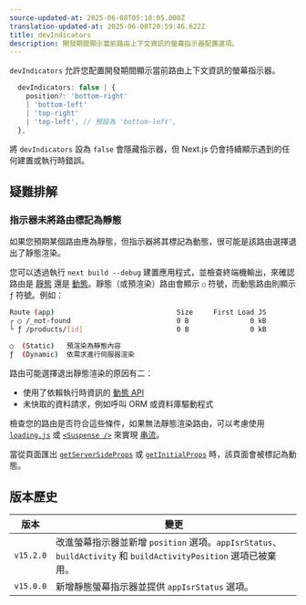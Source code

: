 ```yaml
---
source-updated-at: 2025-06-08T05:18:05.000Z
translation-updated-at: 2025-06-08T20:59:46.622Z
title: devIndicators
description: 開發期間顯示當前路由上下文資訊的螢幕指示器配置選項。
---
```


`devIndicators` 允許您配置開發期間顯示當前路由上下文資訊的螢幕指示器。

```ts filename="Types"
  devIndicators: false | {
    position?: 'bottom-right'
    | 'bottom-left'
    | 'top-right'
    | 'top-left', // 預設為 'bottom-left',
  },
```

將 `devIndicators` 設為 `false` 會隱藏指示器，但 Next.js 仍會持續顯示遇到的任何建置或執行時錯誤。

## 疑難排解

### 指示器未將路由標記為靜態

如果您預期某個路由應為靜態，但指示器將其標記為動態，很可能是該路由選擇退出了靜態渲染。

您可以透過執行 `next build --debug` 建置應用程式，並檢查終端機輸出，來確認路由是 [靜態](/docs/app/getting-started/partial-prerendering#static-rendering) 還是 [動態](/docs/app/getting-started/partial-prerendering#dynamic-rendering)。靜態（或預渲染）路由會顯示 `○` 符號，而動態路由則顯示 `ƒ` 符號。例如：

```bash filename="Build Output"
Route (app)                              Size     First Load JS
┌ ○ /_not-found                          0 B               0 kB
└ ƒ /products/[id]                       0 B               0 kB

○  (Static)   預渲染為靜態內容
ƒ  (Dynamic)  依需求進行伺服器渲染
```

<AppOnly>

路由可能選擇退出靜態渲染的原因有二：

- 使用了依賴執行時資訊的 [動態 API](/docs/app/getting-started/partial-prerendering#dynamic-rendering)
- 未快取的資料請求，例如呼叫 ORM 或資料庫驅動程式

檢查您的路由是否符合這些條件，如果無法靜態渲染路由，可以考慮使用 [`loading.js`](/docs/app/api-reference/file-conventions/loading) 或 [`<Suspense />`](https://react.dev/reference/react/Suspense) 來實現 [串流](/docs/app/getting-started/linking-and-navigating#streaming)。

</AppOnly>

<PagesOnly>

當從頁面匯出 [`getServerSideProps`](/docs/pages/building-your-application/data-fetching/get-server-side-props) 或 [`getInitialProps`](/docs/pages/api-reference/functions/get-initial-props) 時，該頁面會被標記為動態。

</PagesOnly>

## 版本歷史

| 版本       | 變更                                                                                                                               |
| ---------- | ---------------------------------------------------------------------------------------------------------------------------------- |
| `v15.2.0` | 改進螢幕指示器並新增 `position` 選項。`appIsrStatus`、`buildActivity` 和 `buildActivityPosition` 選項已被棄用。                   |
| `v15.0.0` | 新增靜態螢幕指示器並提供 `appIsrStatus` 選項。                                                                                    |